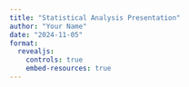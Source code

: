 ```yaml
---
title: "Statistical Analysis Presentation"
author: "Your Name"
date: "2024-11-05"
format:
  revealjs:
    controls: true
    embed-resources: true
---
```


#  {background-video="video/izma4.mp4" background-size="1200px" visibility="uncounted"}
::: footer

:::
